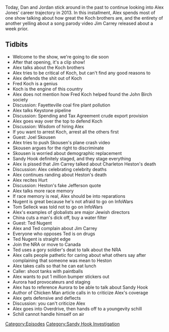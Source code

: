 {{DEFAULTSORT:
    #_EPISODE_0336:March 24-26, 2013
}}{{Episode
    | title             = March 24-26, 2013
    | caption           = [https://knowledgefight.libsyn.com/knowledge-fight-march-24-26-2013 Listen to this episode on Libsyn]
    | episodeNumber     = 336
    | length            = 01:43:22
    | airDate           = August 28, 2019
    | coverageStartDate = March 24, 2013
    | coverageEndDate   = March 26, 2013
    | episodeType       = [[:Category:Sandy Hook Investigation|Sandy Hook Investigation]]
    | appearance        = [[Charles Koch]], [[David Koch]], [[Fred Koch]], [[Jim Carrey]], [[Charleton Heston]], [[Ted Nugent]], [[Tom Selleck]], [[Chicken Man]]
    | previousEpisode   = [[335: March 15-22, 2013]]
    | nextEpisode       = [[337: August 28-29, 2019]]
}}

{{Stub}}

Today, Dan and Jordan stick around in the past to continue looking into Alex Jones' career trajectory in 2013. In this installment, Alex spends most of one show talking about how great the Koch brothers are, and the entirety of another yelling about a song parody video Jim Carrey released about a week prior.

==Tidbits==

*Welcome to the show, we're going to die soon
*After that opening, it's a clip show!
*Alex talks about the Koch brothers
*Alex tries to be critical of Koch, but can't find any good reasons to
*Alex defends the shit out of Koch
*Fred Koch is a genius
*Koch is the engine of this country
*Alex does not mention how Fred Koch helped found the John Birch society
*Discussion: Fayetteville coal fire plant pollution
*Alex talks Keystone pipeline
*Discussion: Spending and Tax Agreement crude export provision
*Alex goes way over the top to defend Koch
*Discussion: Wisdom of hiring Alex
*If you want to arrest Koch, arrest all the others first
*Guest: Joel Skousen
*Alex tries to push Skousen's plane crash video
*Skousen argues for the right to discriminate
*Skousen is worried about demographic replacement
*Sandy Hook definitely staged, and they stage everything
*Alex is pissed that Jim Carrey talked about Charleton Heston's death
*Discussion: Alex celebrating celebrity deaths
*Alex continues randing about Heston's death
*Alex recites Hurt
*Discussion: Heston's fake Jefferson quote
*Alex talks more race memory
*If race memory is real, Alex should be into reparations
*Nugent is great because he's not afraid to go on InfoWars
*Tom Selleck was told not to go on InfoWars
*Alex's examples of globalists are major Jewish directors
*China cuts a man's dick off, buy a water filter
*Guest: Ted Nugent
*Alex and Ted complain about Jim Carrey
*Everyone who opposes Ted is on drugs
*Ted Nugent is straight edge
*Join the NRA or move to Canada
*Ted uses a gory soldier's deat to talk about the NRA
*Alex calls people pathetic for caring about what others say after complaining that someone was mean to Heston
*Alex takes calls so that he can eat lunch
*Caller: shoot tanks with paintballs
*Alex wants to put 1 million bumper stickers out
*Aurora had provocateurs and staging
*Alex has to reference Aurora to be able to talk about Sandy Hook
*Author of Chicken Man article calls in to criticize Alex's coverage
*Alex gets defensive and deflects
*Discussion: you can't criticize Alex
*Alex goes into Overdrive, then hands off to a youngevity schill
*Schill cannot handle himself on air

[[Category:Episodes]]
[[Category:Sandy Hook Investigation]]
